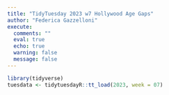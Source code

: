 ```yaml
---
title: "TidyTuesday 2023 w7 Hollywood Age Gaps"
author: "Federica Gazzelloni"
execute:  
  comments: ""
  eval: true
  echo: true
  warning: false
  message: false
---
```


```r
library(tidyverse)
tuesdata <- tidytuesdayR::tt_load(2023, week = 07)
```
